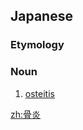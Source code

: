 ==Japanese==
{{ja-kanjitab|こつ|えん|yomi=o}}

===Etymology===
{{suffix|lang=ja|sort=こつえん|骨|tr1=kotsu|t1=bone|炎|tr2=en|t2=inflammation}}

===Noun===
{{ja-noun|こつえん}}

# {{lb|ja|pathology|sort=こつえん}} [[osteitis]]

[[zh:骨炎]]